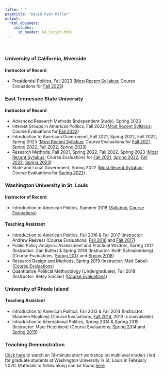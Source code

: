 ```yaml
---
title: " "
pagetitle: "David Ryan Miller"
output:
  html_document:
    includes:
      in_header: GA_Script.html
---
```


&nbsp;  

### University of California, Riverside

#### Instructor of Record

- Presidential Politics, Fall 2023 ([Most Recent Syllabus](files/POSC 100 Presidential Politics Syllabus.pdf); Course Evaluations for [Fall 2023](files/POSC100Fall23Evals.pdf))

### East Tennessee State University

#### Instructor of Record

- Advanced Research Methods (Independent Study), Spring 2023
- Interest Groups in American Politics, Fall 2022 ([Most Recent Syllabus](https://www.dropbox.com/scl/fi/pr5a4e4kpclyxxu1thscb/InterestGroups-Fall-2022.gdoc?dl=0&rlkey=kg1gw76tqmi5vw2vt10dwaqbe); Course Evaluations for [Fall 2022](files/PSCI3050--Interest Groups--Fall 2022.pdf))
- Introduction to American Government, Fall 2021, Spring 2022, Fall 2022, Spring 2023 ([Most Recent Syllabus](https://www.dropbox.com/scl/fi/064iw7ewinuwbvw7ran2g/IntroAmericanSyllabus--Spring2023.gdoc?dl=0&rlkey=mhl0qwyftpc23jeyxpxxnua99); Course Evaluations for [Fall 2021](files/PSCI1120--Intro American--Fall 2021.pdf), [Spring 2022](files/PSCI1120--Intro American--Spring 2022.pdf), [Fall 2022](files/PSCI1120--Intro American--Fall 2022.pdf), [Spring 2023](files/PSCI1120--Intro American--Spring 2023.pdf))
- Research Methods, Fall 2021, Spring 2022, Fall 2022, Spring 2023 ([Most Recent Syllabus](https://www.dropbox.com/scl/fi/kgdzckbxhmkl6az5rem7u/ResearchMethodsSyllabus--Spring2023.gdoc?dl=0&rlkey=jmriksvgwpz8jpsawpulre8jz); Course Evaluations for [Fall 2021](files/PSCI3440--Research Methods--Fall 2021.pdf), [Spring 2022](files/PSCI3440--Research Methods--Spring 2022.pdf), [Fall 2022](files/PSCI3440--Research Methods--Fall 2022.pdf), [Spring 2023](files/PSCI3440--Research Methods--Spring 2023.pdf))
- State and Local Government, Spring 2022 ([Most Recent Syllabus](https://www.dropbox.com/scl/fi/1gbmg9k2fcbq4iz9ixd2i/StateLocalSyllabus-Spring2022.gdoc?dl=0&rlkey=x6srx0h73fzgb9icmj2w4dz9f); Course Evaluations for [Spring 2022](files/PSCI3710--State and Local Govt--Spring 2022.pdf))

### Washington University in St. Louis

#### Instructor of Record

- Introduction to American Politics, Summer 2018 ([Syllabus](https://docs.google.com/document/d/1nIefZRRGtpqLM3sBiq17lF_inTiOXEOsMabpUvZ_5oE/edit?usp=sharing), [Course Evaluations](files/Intro-to-American-Summer-2018.pdf))

#### Teaching Assistant

- Introduction to American Politics, Fall 2016 & Fall 2017 (Instructor: Andrew Reeves) (Course Evaluations, [Fall 2016](files/Intro-to-American-Fall-2016.pdf) and [Fall 2017](files/Intro-to-American-Fall-2017.pdf))
- Public Policy Analysis: Assessment and Practical Wisdom, Spring 2017 (Instructor: Dan Butler) & Spring 2018 (Instructor: Keith Schnakenberg) (Course Evaluations, [Spring 2017](files/Public-Policy-Spring-2017.pdf) and [Spring 2018](files/Public-Policy-Spring-2018.pdf))
- Research Design and Methods, Spring 2019 (Instructor: Matt Gabel) ([Course Evaluations](files/RDM-Spring-2019.pdf))
- Quantitative Political Methodology (Undergraduate), Fall 2018 (Instructor: Betsy Sinclair) ([Course Evaluations](files/QPM-Fall-2018.pdf))

### University of Rhode Island

#### Teaching Assistant

- Introduction to American Politics, Fall 2013 & Fall 2014 (Instructor: Maureen Moakley) (Course Evaluations, [Fall 2014](files/PSC113-Fall-2014.pdf); 2013 is unavailable)
- Introduction to International Politics, Spring 2014 & Spring 2015 (Instructor: Marc Hutchison) (Course Evaluations, [Spring 2014](files/PSC116-Spring-2014.pdf) and [Spring 2015](files/PSC116-Spring-2015.pdf))

### Teaching Demonstration

[Click here](https://www.youtube.com/watch?v=xL6DUg7cTC0&t=2s) to watch an 18-minute short workshop on multilevel models I led for graduate students at Washington University in St. Louis in February 2020.  Materials to follow along can be found [here](files/TeachingDemoFiles.zip).